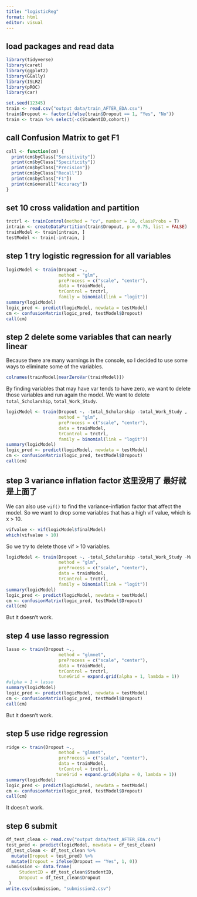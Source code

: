 ```yaml
---
title: "logisticReg"
format: html
editor: visual
---
```


## load packages and read data

```r
library(tidyverse)
library(caret)
library(ggplot2)
library(GGally)
library(ISLR2)
library(pROC)
library(car)

set.seed(12345)
train <- read.csv("output data/train_AFTER_EDA.csv")
train$Dropout <- factor(ifelse(train$Dropout == 1, "Yes", "No"))
train <- train %>% select(-c(StudentID,cohort))
```

## call Confusion Matrix to get F1

```r
call <- function(cm) {
  print(cm$byClass["Sensitivity"])
  print(cm$byClass["Specificity"])
  print(cm$byClass["Precision"])
  print(cm$byClass["Recall"])
  print(cm$byClass["F1"])
  print(cm$overall["Accuracy"])
}
```

## set 10 cross validation and partition

```r
trctrl <- trainControl(method = "cv", number = 10, classProbs = T)
intrain <- createDataPartition(train$Dropout, p = 0.75, list = FALSE)
trainModel <- train[intrain, ]
testModel <- train[-intrain, ]
```

## step 1 try logistic regression for all variables

```r
logicModel <- train(Dropout ~., 
                    method = "glm", 
                    preProcess = c("scale", "center"), 
                    data = trainModel, 
                    trControl = trctrl,
                    family = binomial(link = "logit"))
summary(logicModel)
logic_pred <- predict(logicModel, newdata = testModel)
cm <- confusionMatrix(logic_pred, testModel$Dropout)
call(cm)
```

## step 2 delete some variables that can nearly linear

Because there are many warnings in the console, so I decided to use some ways to eliminate some of the variables.

```r
colnames(trainModel[nearZeroVar(trainModel)])
```

By finding variables that may have var tends to have zero, we want to delete those variables and run again the model. We want to delete `total_Scholarship`, `total_Work_Study`.

```r
logicModel <- train(Dropout ~. -total_Scholarship -total_Work_Study , 
                    method = "glm", 
                    preProcess = c("scale", "center"), 
                    data = trainModel, 
                    trControl = trctrl,
                    family = binomial(link = "logit"))
summary(logicModel)
logic_pred <- predict(logicModel, newdata = testModel)
cm <- confusionMatrix(logic_pred, testModel$Dropout)
call(cm)

```

## step 3 variance inflation factor 这里没用了 最好就是上面了

We can also use `vif()` to find the variance-inflation factor that affect the model. So we want to drop some variables that has a high vif value, which is x \> 10.

```r
vifvalue <- vif(logicModel$finalModel)
which(vifvalue > 10)
```

So we try to delete those vif \> 10 variables.

```r
logicModel <- train(Dropout ~. -total_Scholarship -total_Work_Study -Marital.Status -Housing -RegistrationDate -cohort_year -first_term_Major1 - final_majorOne -race, 
                    method = "glm", 
                    preProcess = c("scale", "center"), 
                    data = trainModel, 
                    trControl = trctrl,
                    family = binomial(link = "logit"))
summary(logicModel)
logic_pred <- predict(logicModel, newdata = testModel)
cm <- confusionMatrix(logic_pred, testModel$Dropout)
call(cm)
```

But it doesn't work.

## step 4 use lasso regression

```r
lasso <- train(Dropout ~., 
                    method = "glmnet", 
                    preProcess = c("scale", "center"), 
                    data = trainModel, 
                    trControl = trctrl,
                    tuneGrid = expand.grid(alpha = 1, lambda = 1))
#alpha = 1 = lasso
summary(logicModel)
logic_pred <- predict(logicModel, newdata = testModel)
cm <- confusionMatrix(logic_pred, testModel$Dropout)
call(cm)
```

But it doesn't work.

## step 5 use ridge regression

```r
ridge <- train(Dropout ~., 
                    method = "glmnet", 
                    preProcess = c("scale", "center"), 
                    data = trainModel, 
                    trControl = trctrl,
                   tuneGrid = expand.grid(alpha = 0, lambda = 1))
summary(logicModel)
logic_pred <- predict(logicModel, newdata = testModel)
cm <- confusionMatrix(logic_pred, testModel$Dropout)
call(cm)
```

It doesn't work.

## step 6 submit

```r
df_test_clean <- read.csv("output data/test_AFTER_EDA.csv")
test_pred <- predict(logicModel, newdata = df_test_clean)
df_test_clean <- df_test_clean %>% 
  mutate(Dropout = test_pred) %>%
  mutate(Dropout = ifelse(Dropout == "Yes", 1, 0))
submission <- data.frame(
     StudentID = df_test_clean$StudentID, 
     Dropout = df_test_clean$Dropout
 )
write.csv(submission, "submission2.csv")
```

